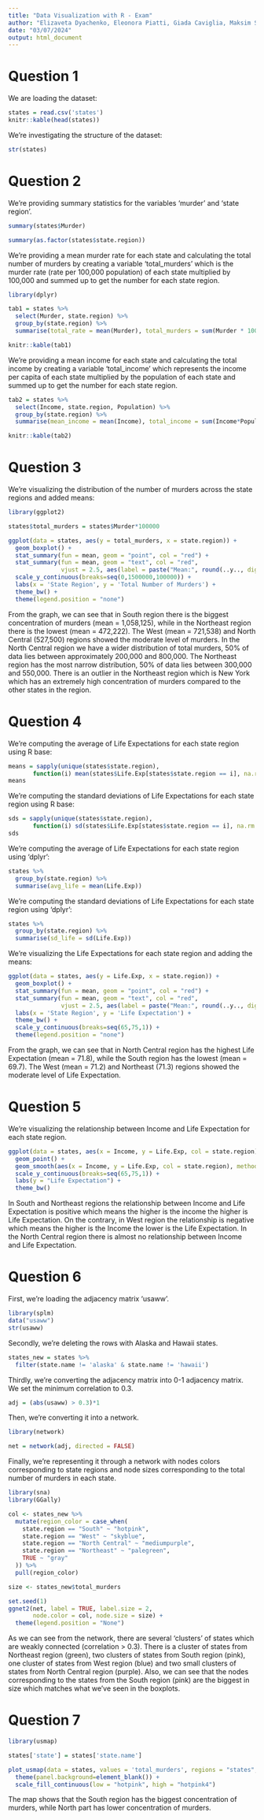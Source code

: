 ```yaml
---
title: "Data Visualization with R - Exam"
author: "Elizaveta Dyachenko, Eleonora Piatti, Giada Caviglia, Maksim Sannikov"
date: "03/07/2024"
output: html_document
---
```


# Question 1 

We are loading the dataset:
```r
states = read.csv('states')
knitr::kable(head(states))
```

We're investigating the structure of the dataset:
```r
str(states)
```


# Question 2

We're providing summary statistics for the variables 'murder' and 'state region'.
```r
summary(states$Murder)
```

```r
summary(as.factor(states$state.region))
```

We're providing a mean murder rate for each state and calculating the total number of murders by creating a variable 'total_murders' which is the murder rate (rate per 100,000 population) of each state multiplied by 100,000 and summed up to get the number for each state region.
```r
library(dplyr)

tab1 = states %>% 
  select(Murder, state.region) %>% 
  group_by(state.region) %>% 
  summarise(total_rate = mean(Murder), total_murders = sum(Murder * 100000))

knitr::kable(tab1)
```

We're providing a mean income for each state and calculating the total income by creating a variable 'total_income' which represents the income per capita of each state multiplied by the population of each state and summed up to get the number for each state region.
```r
tab2 = states %>% 
  select(Income, state.region, Population) %>% 
  group_by(state.region) %>% 
  summarise(mean_income = mean(Income), total_income = sum(Income*Population))

knitr::kable(tab2)
```


# Question 3

We're visualizing the distribution of the number of murders across the state regions and added means:
```r
library(ggplot2)

states$total_murders = states$Murder*100000

ggplot(data = states, aes(y = total_murders, x = state.region)) +
  geom_boxplot() +
  stat_summary(fun = mean, geom = "point", col = "red") +  
  stat_summary(fun = mean, geom = "text", col = "red",     
               vjust = 2.5, aes(label = paste("Mean:", round(..y.., digits = 1)))) +
  scale_y_continuous(breaks=seq(0,1500000,100000)) +
  labs(x = 'State Region', y = 'Total Number of Murders') +
  theme_bw() +
  theme(legend.position = "none")
```

From the graph, we can see that in South region there is the biggest concentration of murders (mean = 1,058,125), while in the Northeast region there is the lowest (mean = 472,222). The West (mean = 721,538) and North Central (527,500) regions showed the moderate level of murders. In the North Central region we have a wider distribution of total murders, 50% of data lies between approximately 200,000 and 800,000. The Northeast region has the most narrow distribution, 50% of data lies between 300,000 and 550,000. There is an outlier in the Northeast region which is New York which has an extremely high concentration of murders compared to the other states in the region.


# Question 4

We're computing the average of Life Expectations for each state region using R base:
```r
means = sapply(unique(states$state.region), 
       function(i) mean(states$Life.Exp[states$state.region == i], na.rm = TRUE))
means
```

We're computing the standard deviations of Life Expectations for each state region using R base:
```r
sds = sapply(unique(states$state.region), 
       function(i) sd(states$Life.Exp[states$state.region == i], na.rm = TRUE))
sds
```

We're computing the average of Life Expectations for each state region using 'dplyr':
```r
states %>% 
  group_by(state.region) %>% 
  summarise(avg_life = mean(Life.Exp))
```

We're computing the standard deviations of Life Expectations for each state region using 'dplyr':
```r
states %>% 
  group_by(state.region) %>% 
  summarise(sd_life = sd(Life.Exp))
```

We're visualizing the Life Expectations for each state region and adding the means:
```r
ggplot(data = states, aes(y = Life.Exp, x = state.region)) +
  geom_boxplot() +
  stat_summary(fun = mean, geom = "point", col = "red") +  
  stat_summary(fun = mean, geom = "text", col = "red",     
               vjust = 2.5, aes(label = paste("Mean:", round(..y.., digits = 1)))) +
  labs(x = 'State Region', y = 'Life Expectation') +
  theme_bw() +
  scale_y_continuous(breaks=seq(65,75,1)) +
  theme(legend.position = "none")
```

From the graph, we can see that in North Central region has the highest Life Expectation (mean = 71.8), while the South region has the lowest (mean = 69.7). The West (mean = 71.2) and Northeast (71.3) regions showed the moderate level of Life Expectation. 


# Question 5

We're visualizing the relationship between Income and Life Expectation for each state region.

```r
ggplot(data = states, aes(x = Income, y = Life.Exp, col = state.region)) +
  geom_point() +
  geom_smooth(aes(x = Income, y = Life.Exp, col = state.region), method = 'lm', se = FALSE) +
  scale_y_continuous(breaks=seq(65,75,1)) +
  labs(y = "Life Expectation") +
  theme_bw()
```

In South and Northeast regions the relationship between Income and Life Expectation is positive which means the higher is the income the higher is Life Expectation. On the contrary, in West region the relationship is negative which means the higher is the Income the lower is the Life Expectation. In the North Central region there is almost no relationship between Income and Life Expectation.


# Question 6 

First, we're loading the adjacency matrix 'usaww'.

```r
library(splm)
data("usaww") 
str(usaww)
```

Secondly, we're deleting the rows with Alaska and Hawaii states.
```r
states_new = states %>% 
  filter(state.name != 'alaska' & state.name != 'hawaii')
```

Thirdly, we're converting the adjacency matrix into 0-1 adjacency matrix. We set the minimum correlation to 0.3.
```r
adj = (abs(usaww) > 0.3)*1
```

Then, we're converting it into a network.
```r
library(network)

net = network(adj, directed = FALSE)
```

Finally, we're representing it through a network with nodes colors corresponding to state regions and node sizes corresponding to the total number of murders in each state.
```r
library(sna)
library(GGally)

col <- states_new %>% 
  mutate(region_color = case_when(
    state.region == "South" ~ "hotpink",
    state.region == "West" ~ "skyblue",
    state.region == "North Central" ~ "mediumpurple",
    state.region == "Northeast" ~ "palegreen", 
    TRUE ~ "gray"
  )) %>% 
  pull(region_color)

size <- states_new$total_murders

set.seed(1)
ggnet2(net, label = TRUE, label.size = 2, 
       node.color = col, node.size = size) +
  theme(legend.position = "None")
```

As we can see from the network, there are several 'clusters' of states which are weakly connected (correlation > 0.3). There is a cluster of states from Northeast region (green), two clusters of states from South region (pink), one cluster of states from West region (blue) and two small clusters of states from North Central region (purple). Also, we can see that the nodes corresponding to the states from the South region (pink) are the biggest in size which matches what we've seen in the boxplots.


# Question 7

```r
library(usmap)

states['state'] = states['state.name']

plot_usmap(data = states, values = 'total_murders', regions = "states", ) + 
  theme(panel.background=element_blank()) +
  scale_fill_continuous(low = "hotpink", high = "hotpink4")
```

The map shows that the South region has the biggest concentration of murders, while North part has lower concentration of murders.
